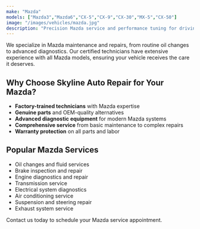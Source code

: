 ```yaml
---
make: "Mazda"
models: ["Mazda3","Mazda6","CX-5","CX-9","CX-30","MX-5","CX-50"]
image: "/images/vehicles/mazda.jpg"
description: "Precision Mazda service and performance tuning for driving enthusiasts."
---
```


We specialize in Mazda maintenance and repairs, from routine oil changes to advanced diagnostics. Our certified technicians have extensive experience with all Mazda models, ensuring your vehicle receives the care it deserves.

## Why Choose Skyline Auto Repair for Your Mazda?

- **Factory-trained technicians** with Mazda expertise
- **Genuine parts** and OEM-quality alternatives
- **Advanced diagnostic equipment** for modern Mazda systems
- **Comprehensive service** from basic maintenance to complex repairs
- **Warranty protection** on all parts and labor

## Popular Mazda Services

- Oil changes and fluid services
- Brake inspection and repair
- Engine diagnostics and repair
- Transmission service
- Electrical system diagnostics
- Air conditioning service
- Suspension and steering repair
- Exhaust system service

Contact us today to schedule your Mazda service appointment.